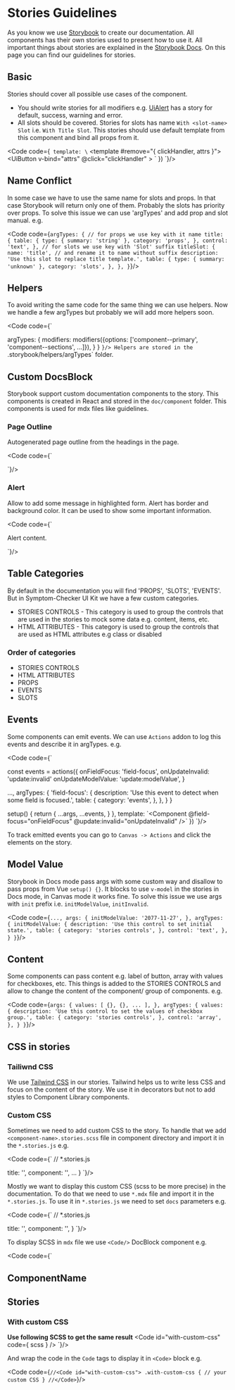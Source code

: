 
<Meta title="Contributing Guide/Stories Guidelines"/>

# Stories Guidelines
As you know we use [Storybook](https://storybook.js.org/) to create our documentation.
All components has their own stories used to present how to use it. All important things about stories are explained in the [Storybook Docs](https://storybook.js.org/basics/writing-stories/).
On this page you can find our guidelines for stories.

<PageOutline/>

## Basic
Stories should cover all possible use cases of the component.
* You should write stories for all modifiers e.g. [UiAlert](/docs/atoms-alert--default) has a story for default, success, warning and error.
* All slots should be covered. Stories for slots has name `With <slot-name> Slot` i.e. `With Title Slot`.
This stories should use default template from this component and bind all props from it.

<Code code={`
  template: \`<Component>
    <template #remove="{ clickHandler, attrs }">
      <UiButton
        v-bind="attrs"
        @click="clickHandler"
      >
        <UiIcon />
      </UiButton>
    </template>
  </Component>\`
})
`}/>


## Name Conflict
In some case we have to use the same name for slots and props. In that case Storybook will return only one of them.
Probably the slots has priority over props. To solve this issue we can use 'argTypes' and add prop and slot manual. e.g.

<Code code={`
argTypes: {
  // for props we use key with it name
  title: {
    table: {
      type: { summary: 'string' },
      category: 'props',
    },
    control: 'text',
  },
  // for slots we use key with 'Slot' suffix
  titleSlot: {
    name: 'title', // and rename it to name without suffix
    description: 'Use this slot to replace title template.',
    table: {
      type: { summary: 'unknown' },
      category: 'slots',
    },
  },
}
`}/>

## Helpers
To avoid writing the same code for the same thing we can use helpers. Now we handle a few argTypes but probably we will add more helpers soon.

<Code code={`

  argTypes: {
    modifiers: modifiers({options: ['component--primary', 'component--sections', ...]}),
  }
}
`}/>
Helpers are stored in the `.storybook/helpers/argTypes` folder.

## Custom DocsBlock
Storybook support custom documentation components to the story. This components is created in React and stored in the `doc/component` folder.
This components is used for mdx files like guidelines.

### Page Outline
Autogenerated page outline from the headings in the page.

<Code code={`

<PageOutline/>
`}/>

### Alert
Allow to add some message in highlighted form. Alert has border and background color. It can be used to show some important information.

<Code code={`

<Alert theme="[info|success|warning|error]">
  <p>Alert content.</p>
</Alert>
`}/>

## Table Categories
By default in the documentation you will find 'PROPS', 'SLOTS', 'EVENTS'. But in Symptom-Checker UI Kit we have a few custom categories.
* STORIES CONTROLS - This category is used to group the controls that are used in the stories to mock some data e.g. content, items, etc.
* HTML ATTRIBUTES - This category is used to group the controls that are used as HTML attributes  e.g class or disabled

### Order of categories
* STORIES CONTROLS
* HTML ATTRIBUTES
* PROPS
* EVENTS
* SLOTS

## Events
Some components can emit events. We can use `Actions` addon to log this events and describe it in argTypes. e.g.

<Code code={`

const events = actions({
  onFieldFocus: 'field-focus',
  onUpdateInvalid: 'update:invalid'
  onUpdateModelValue: 'update:modelValue',
}

  ...,
  argTypes: {
    'field-focus': {
      description: 'Use this event to detect when some field is focused.',
        table: {
        category: 'events',
      },
    },
  }
}

  setup() {
    return {
      ...args,
      ...events,
    }
  },
  template: \`<Component
    @field-focus="onFieldFocus"
    @update:invalid="onUpdateInvalid"
  />\`
})
`}/>

To track emitted events you can go to `Canvas -> Actions` and click the elements on the story.

## Model Value
Storybook in Docs mode pass args with some custom way and disallow to pass props from Vue `setup() {}`.
It blocks to use `v-model` in the stories in Docs mode, in Canvas mode it works fine.
To solve this issue we use args with `init` prefix i.e. `initModelValue`, `initInvalid`.

<Code code={`
  ...,
  args: {
    initModelValue: '2077-11-27',
  },
  argTypes: {
    initModelValue: {
      description: 'Use this control to set initial state.',
      table: {
        category: 'stories controls',
      },
      control: 'text',
    },
  }
}
`}/>

## Content
Some components can pass content e.g. label of button, array with values for checkboxes, etc.
This things is added to the STORIES CONTROLS and allow to change the content of the component/ group of components. e.g.

<Code code={`
  args: {
    values: [
      {},
      {},
      ...
  ],
  },
  argTypes: {
    values: {
      description: 'Use this control to set the values of checkbox group.',
      table: {
        category: 'stories controls',
      },
      control: 'array',
    },
  }
}
`}/>

## CSS in stories
### Tailiwnd CSS
We use [Tailwind CSS](https://tailwindcss.com/) in our stories. Tailwind helps us to write less CSS and focus on the content of the story. We use it in decorators but not to add styles to Component Library components.

### Custom CSS
Sometimes we need to add custom CSS to the story. To handle that we add `<component-name>.stories.scss` file in component directory and import it in the `*.stories.js` e.g.

<Code code={`
// *.stories.js

  title: '',
  component: '',
  ...
}
`}/>

Mostly we want to display this custom CSS (scss to be more precise) in the documentation. To do that we need to use `*.mdx` file and import it in the `*.stories.js`. To use it in `*.stories.js` we need to set `docs` parameters e.g.

<Code code={`
// *.stories.js

  title: '',
  component: '',
}
`}/>

To display SCSS in `mdx` file we use `<Code/>` DocBlock component e.g.

<Code code={`

<Meta of={ComponentNameStories}/>

## ComponentName
<Canvas of={ComponentNameStories.Common}/>
<Controls of={ComponentNameStories.Common} />

## Stories
### With custom CSS
<Canvas of={ComponentNameStories.WithCustomCss}/>

**Use following SCSS to get the same result**
<Code
  id="with-custom-css"
  code={ scss }
/>
`}/>

And wrap the code in the `Code` tags to display it in `<Code>` block e.g.

<Code code={`
//<Code id="with-custom-css">
.with-custom-css {
 // your custom CSS
}
//</Code>
`}/>
